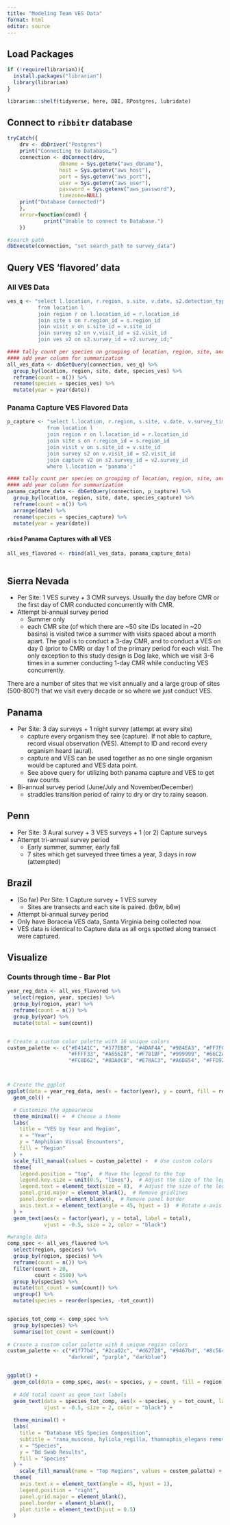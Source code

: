 ```yaml
---
title: "Modeling Team VES Data"
format: html
editor: source
---
```


## Load Packages

```r

if (!require(librarian)){
  install.packages("librarian")
  library(librarian)
}

librarian::shelf(tidyverse, here, DBI, RPostgres, lubridate)

```

## Connect to `ribbitr` database

```r

tryCatch({
    drv <- dbDriver("Postgres")
    print("Connecting to Database…")
    connection <- dbConnect(drv,
                 dbname = Sys.getenv("aws_dbname"),
                 host = Sys.getenv("aws_host"),
                 port = Sys.getenv("aws_port"),
                 user = Sys.getenv("aws_user"),
                 password = Sys.getenv("aws_password"),
                 timezone=NULL)
    print("Database Connected!")
    },
    error=function(cond) {
            print("Unable to connect to Database.")
    })

#search path
dbExecute(connection, "set search_path to survey_data")

```

## Query VES 'flavored' data

### All VES Data

```r

ves_q <- "select l.location, r.region, s.site, v.date, s2.detection_type, v2.species_ves, v2.count
          from location l
          join region r on l.location_id = r.location_id
          join site s on r.region_id = s.region_id
          join visit v on s.site_id = v.site_id
          join survey s2 on v.visit_id = s2.visit_id
          join ves v2 on s2.survey_id = v2.survey_id;"

#### tally count per species on grouping of location, region, site, and date
#### add year column for summarization
all_ves_data <- dbGetQuery(connection, ves_q) %>% 
  group_by(location, region, site, date, species_ves) %>% 
  reframe(count = n()) %>% 
  rename(species = species_ves) %>% 
  mutate(year = year(date))

```

### Panama Capture VES Flavored Data

```r

p_capture <- "select l.location, r.region, s.site, v.date, v.survey_time, s2.detection_type, v2.species_capture
             from location l
             join region r on l.location_id = r.location_id 
             join site s on r.region_id = s.region_id 
             join visit v on s.site_id = v.site_id 
             join survey s2 on v.visit_id = s2.visit_id 
             join capture v2 on s2.survey_id = v2.survey_id
             where l.location = 'panama';"

#### tally count per species on grouping of location, region, site, and date
#### add year column for summarization
panama_capture_data <- dbGetQuery(connection, p_capture) %>% 
  group_by(location, region, site, date, species_capture) %>% 
  reframe(count = n()) %>% 
  arrange(date) %>% 
  rename(species = species_capture) %>% 
  mutate(year = year(date))


```

#### `rbind` Panama Captures with all VES

```r

all_ves_flavored <- rbind(all_ves_data, panama_capture_data)
  

```



## Sierra Nevada

-   Per Site: 1 VES survey + 3 CMR surveys. Usually the day before CMR or the first day of CMR conducted concurrently with CMR.
-   Attempt bi-annual survey period
    -   Summer only
    - each CMR site (of which there are ~50 site IDs located in ~20 basins) is visited twice a summer with visits spaced about a month apart. The goal is to conduct a 3-day CMR, and to conduct a VES on day 0 (prior to CMR) or day 1 of the primary period for each visit. The only exception to this study design is Dog lake, which we visit 3-6 times in a summer conducting 1-day CMR while conducting VES concurrently.

There are a number of sites that we visit annually and a large group of sites (500-800?) that we visit every decade or so where we just conduct VES. 

## Panama

-   Per Site: 3 day surveys + 1 night survey (attempt at every site)
    - capture every organism they see (capture). If not able to capture, record visual observation (VES). Attempt to ID and record every organism heard (aural).
    - capture and VES can be used together as no one single organism would be captured and VES data point.
    - See above query for utilizing both panama capture and VES to get raw counts.
-   Bi-annual survey period (June/July and November/December)
    -   straddles transition period of rainy to dry or dry to rainy season.
    
## Penn

- Per Site: 3 Aural survey + 3 VES surveys + 1 (or 2) Capture surveys
- Attempt tri-annual survey period
  - Early summer, summer, early fall
  - 7 sites which get surveyed three times a year, 3 days in row (attempted)
  
## Brazil

- (So far) Per Site: 1 Capture survey + 1 VES survey
  - Sites are transects and each site is paired. (b6w, b6w)
- Attempt bi-annual survey period
- Only have Boraceia VES data, Santa Virginia being collected now.
- VES data is identical to Capture data as all orgs spotted along transect were captured. 

## Visualize

### Counts through time - Bar Plot

```r

year_reg_data <- all_ves_flavored %>% 
  select(region, year, species) %>% 
  group_by(region, year) %>%
  reframe(count = n()) %>% 
  group_by(year) %>% 
  mutate(total = sum(count))


# Create a custom color palette with 16 unique colors
custom_palette <- c("#E41A1C", "#377EB8", "#4DAF4A", "#984EA3", "#FF7F00",
                    "#FFFF33", "#A65628", "#F781BF", "#999999", "#66C2A5",
                    "#FC8D62", "#8DA0CB", "#E78AC3", "#A6D854", "#FFD92F", "#B3B3B3")



# Create the ggplot
ggplot(data = year_reg_data, aes(x = factor(year), y = count, fill = region)) +
  geom_col() +

  # Customize the appearance
  theme_minimal() +  # Choose a theme
  labs(
    title = "VES by Year and Region",
    x = "Year",
    y = "Amphibian Visual Encounters",
    fill = "Region"
  ) +
  scale_fill_manual(values = custom_palette) +  # Use custom colors
  theme(
    legend.position = "top",  # Move the legend to the top
    legend.key.size = unit(0.5, "lines"),  # Adjust the size of the legend key
    legend.text = element_text(size = 8),  # Adjust the size of the legend text
    panel.grid.major = element_blank(),  # Remove gridlines
    panel.border = element_blank(),  # Remove panel border
    axis.text.x = element_text(angle = 45, hjust = 1)  # Rotate x-axis labels
  ) +
  geom_text(aes(x = factor(year), y = total, label = total),
            vjust = -0.5, size = 2, color = "black")

```


```r

#wrangle data
comp_spec <- all_ves_flavored %>% 
  select(region, species) %>% 
  group_by(region, species) %>% 
  reframe(count = n()) %>% 
  filter(count > 20,
         count < 1500) %>% 
  group_by(species) %>% 
  mutate(tot_count = sum(count)) %>% 
  ungroup() %>% 
  mutate(species = reorder(species, -tot_count))


species_tot_comp <- comp_spec %>% 
  group_by(species) %>% 
  summarise(tot_count = sum(count))
  
# Create a custom color palette with 8 unique region colors
custom_palette <- c("#1f77b4", "#2ca02c", "#d62728", "#9467bd", "#8c564b", "#e377c2", "darkgreen",
                    "darkred", "purple", "darkblue")


ggplot() +
  geom_col(data = comp_spec, aes(x = species, y = count, fill = region), width = 0.7, color = "black") +
  
  # Add total count as geom_text labels
  geom_text(data = species_tot_comp, aes(x = species, y = tot_count, label = tot_count),
            vjust = -0.5, size = 2, color = "black") +
  
  theme_minimal() +
  labs(
    title = "Database VES Species Composition",
    subtitle = "rana_muscosa, hyliola_regilla, thamnophis_elegans removed (5516, 5609, 1737), 89 species",
    x = "Species",
    y = "Bd Swab Results",
    fill = "Species"
  ) +
    scale_fill_manual(name = "Top Regions", values = custom_palette) +  # Use custom palette and set legend title
  theme(
    axis.text.x = element_text(angle = 45, hjust = 1),
    legend.position = "right",
    panel.grid.major = element_blank(),
    panel.border = element_blank(),
    plot.title = element_text(hjust = 0.5)
  )
```

